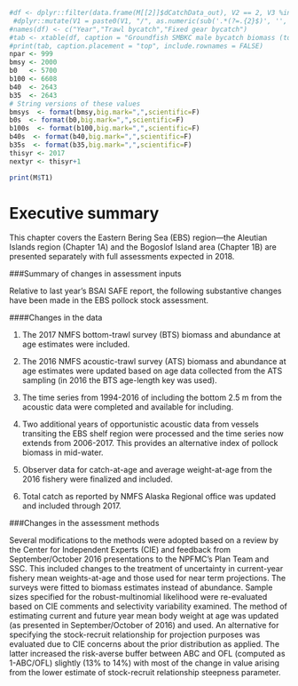 ```r
#df <- dplyr::filter(data.frame(M[[2]]$dCatchData_out), V2 == 2, V3 %in% c(2,3)) %>% dplyr::select(V1, V3, V5) %>% tidyr::spread(key = V3, value =G V5) #%>%
 #dplyr::mutate(V1 = paste0(V1, "/", as.numeric(sub('.*(?=.{2}$)', '', V1, perl = TRUE)) + 1))
#names(df) <- c("Year","Trawl bycatch","Fixed gear bycatch")
#tab <- xtable(df, caption = "Groundfish SMBKC male bycatch biomass (tonnes) estimates. Trawl includes pelagic trawl and non-pelagic trawl types. Source: J. Zheng, ADF\\&G, and author estimates based on data from R. Foy, NMFS. AKRO estimates used after 2008/09.", label = "tab:pscbycatch", digits = c(0,0,3,3))
#print(tab, caption.placement = "top", include.rownames = FALSE)
npar <- 999
bmsy <- 2000 
b0   <- 5700 
b100 <- 6608 
b40  <- 2643 
b35  <- 2643 
# String versions of these values
bmsys  <- format(bmsy,big.mark=",",scientific=F)
b0s  <- format(b0,big.mark=",",scientific=F)
b100s  <- format(b100,big.mark=",",scientific=F)
b40s  <- format(b40,big.mark=",",scientific=F)
b35s  <- format(b35,big.mark=",",scientific=F)
thisyr <- 2017
nextyr <- thisyr+1
```
```r
print(M$T1)
```


# Executive summary

This chapter covers the Eastern Bering Sea (EBS) region—the Aleutian Islands
region (Chapter 1A) and the Bogoslof Island area (Chapter 1B) are presented
separately with full assessments expected in 2018. 

###Summary of changes in assessment inputs

Relative to last year’s BSAI SAFE report, the
following substantive changes have been made in the EBS pollock stock
assessment.

####Changes in the data

   1.	The 2017 NMFS bottom-trawl survey (BTS) biomass and abundance at age estimates were included. 

   2.	The 2016 NMFS acoustic-trawl survey (ATS) biomass and abundance at age estimates were updated based on
      age data collected from the ATS sampling (in 2016 the BTS age-length key was used). 
   2.  The time series from 1994-2016 of including the bottom 2.5 m from the acoustic data were completed and 
      available for including.
   2.  Two additional years of opportunistic acoustic data from vessels transiting the EBS shelf region 
     were processed and the time series now extends from 2006-2017. This provides an alternative
     index of pollock biomass in mid-water.
   2.	Observer data for catch-at-age and average weight-at-age from the 2016 fishery were finalized and included.
   2.	Total catch as reported by NMFS Alaska Regional office was updated and included through 2017.

###Changes in the assessment methods

Several modifications to the methods were adopted based on a review by the
Center for Independent Experts (CIE) and feedback from September/October 2016
presentations to the NPFMC’s Plan Team and SSC. This included changes to the
treatment of uncertainty in current-year fishery mean weights-at-age and those
used for near term projections. The surveys were fitted to biomass estimates
instead of abundance. Sample sizes specified for the robust-multinomial
likelihood were re-evaluated based on CIE comments and selectivity variability
examined. The method of estimating current and future year mean body weight at
age was updated (as presented in September/October of 2016) and used. An
alternative for specifying the stock-recruit relationship for projection
purposes was evaluated due to CIE concerns about the prior distribution as
applied. The latter increased the risk-averse buffer between ABC and OFL
(computed as 1-ABC/OFL) slightly (13\% to 14\%) with most of the change in value
arising from the lower estimate of stock-recruit relationship steepness
parameter.
